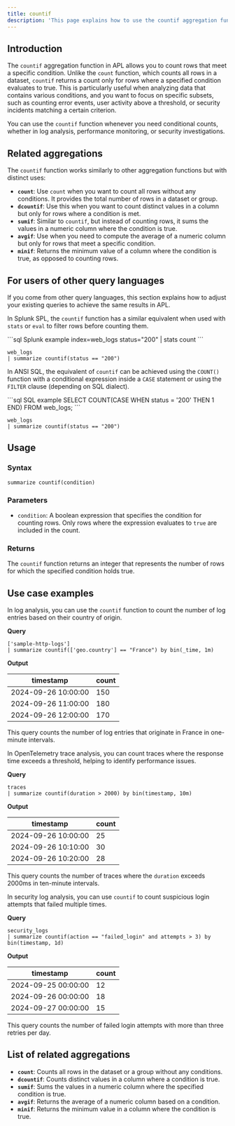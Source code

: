 ```yaml
---
title: countif
description: 'This page explains how to use the countif aggregation function in APL.'
---
```


## Introduction

The `countif` aggregation function in APL allows you to count rows that meet a specific condition. Unlike the `count` function, which counts all rows in a dataset, `countif` returns a count only for rows where a specified condition evaluates to true. This is particularly useful when analyzing data that contains various conditions, and you want to focus on specific subsets, such as counting error events, user activity above a threshold, or security incidents matching a certain criterion.

You can use the `countif` function whenever you need conditional counts, whether in log analysis, performance monitoring, or security investigations.

## Related aggregations

The `countif` function works similarly to other aggregation functions but with distinct uses:

- **`count`**: Use `count` when you want to count all rows without any conditions. It provides the total number of rows in a dataset or group.
- **`dcountif`**: Use this when you want to count distinct values in a column but only for rows where a condition is met.
- **`sumif`**: Similar to `countif`, but instead of counting rows, it sums the values in a numeric column where the condition is true.
- **`avgif`**: Use when you need to compute the average of a numeric column but only for rows that meet a specific condition.
- **`minif`**: Returns the minimum value of a column where the condition is true, as opposed to counting rows.

## For users of other query languages

If you come from other query languages, this section explains how to adjust your existing queries to achieve the same results in APL.

<AccordionGroup>
<Accordion title="Splunk SPL users">

In Splunk SPL, the `countif` function has a similar equivalent when used with `stats` or `eval` to filter rows before counting them.

<CodeGroup>
```sql Splunk example
index=web_logs status="200" | stats count
```

```kusto APL equivalent
web_logs
| summarize countif(status == "200")
```
</CodeGroup>

</Accordion>
<Accordion title="ANSI SQL users">

In ANSI SQL, the equivalent of `countif` can be achieved using the `COUNT()` function with a conditional expression inside a `CASE` statement or using the `FILTER` clause (depending on SQL dialect).

<CodeGroup>
```sql SQL example
SELECT COUNT(CASE WHEN status = '200' THEN 1 END) FROM web_logs;
```

```kusto APL equivalent
web_logs
| summarize countif(status == "200")
```
</CodeGroup>

</Accordion>
</AccordionGroup>

## Usage

### Syntax

```kusto
summarize countif(condition)
```

### Parameters

- `condition`: A boolean expression that specifies the condition for counting rows. Only rows where the expression evaluates to `true` are included in the count.

### Returns

The `countif` function returns an integer that represents the number of rows for which the specified condition holds true.

## Use case examples

<Tabs>
<Tab title="Log analysis">

In log analysis, you can use the `countif` function to count the number of log entries based on their country of origin.

**Query**

```kusto
['sample-http-logs']
| summarize countif(['geo.country'] == "France") by bin(_time, 1m)
```

**Output**

| timestamp           | count |
|---------------------|-------|
| 2024-09-26 10:00:00 | 150   |
| 2024-09-26 11:00:00 | 180   |
| 2024-09-26 12:00:00 | 170   |

This query counts the number of log entries that originate in France in one-minute intervals.

</Tab>
<Tab title="OpenTelemetry traces">

In OpenTelemetry trace analysis, you can count traces where the response time exceeds a threshold, helping to identify performance issues.

**Query**

```kusto
traces
| summarize countif(duration > 2000) by bin(timestamp, 10m)
```

**Output**

| timestamp           | count |
|---------------------|-------|
| 2024-09-26 10:00:00 | 25    |
| 2024-09-26 10:10:00 | 30    |
| 2024-09-26 10:20:00 | 28    |

This query counts the number of traces where the `duration` exceeds 2000ms in ten-minute intervals.

</Tab>
<Tab title="Security logs">

In security log analysis, you can use `countif` to count suspicious login attempts that failed multiple times.

**Query**

```kusto
security_logs
| summarize countif(action == "failed_login" and attempts > 3) by bin(timestamp, 1d)
```

**Output**

| timestamp           | count |
|---------------------|-------|
| 2024-09-25 00:00:00 | 12    |
| 2024-09-26 00:00:00 | 18    |
| 2024-09-27 00:00:00 | 15    |

This query counts the number of failed login attempts with more than three retries per day.

</Tab>
</Tabs>

## List of related aggregations

- **`count`**: Counts all rows in the dataset or a group without any conditions.
- **`dcountif`**: Counts distinct values in a column where a condition is true.
- **`sumif`**: Sums the values in a numeric column where the specified condition is true.
- **`avgif`**: Returns the average of a numeric column based on a condition.
- **`minif`**: Returns the minimum value in a column where the condition is true.